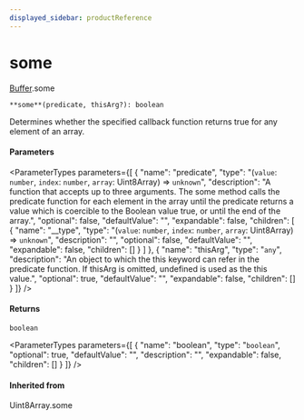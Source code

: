 ```yaml
---
displayed_sidebar: productReference
---
```



# some

[Buffer](../../interfaces/Buffer.mdx).some

`**some**(predicate, thisArg?): boolean`

Determines whether the specified callback function returns true for any element of an array.

#### Parameters

<ParameterTypes parameters={[
  {
    "name": "predicate",
    "type": "(`value`: `number`, `index`: `number`, `array`: Uint8Array) => `unknown`",
    "description": "A function that accepts up to three arguments. The some method calls the predicate function for each element in the array until the predicate returns a value which is coercible to the Boolean value true, or until the end of the array.",
    "optional": false,
    "defaultValue": "",
    "expandable": false,
    "children": [
      {
        "name": "__type",
        "type": "(`value`: `number`, `index`: `number`, `array`: Uint8Array) => `unknown`",
        "description": "",
        "optional": false,
        "defaultValue": "",
        "expandable": false,
        "children": []
      }
    ]
  },
  {
    "name": "thisArg",
    "type": "`any`",
    "description": "An object to which the this keyword can refer in the predicate function. If thisArg is omitted, undefined is used as the this value.",
    "optional": true,
    "defaultValue": "",
    "expandable": false,
    "children": []
  }
]} />

#### Returns

`boolean`

<ParameterTypes parameters={[
  {
    "name": "boolean",
    "type": "`boolean`",
    "optional": true,
    "defaultValue": "",
    "description": "",
    "expandable": false,
    "children": []
  }
]} />

#### Inherited from

Uint8Array.some
